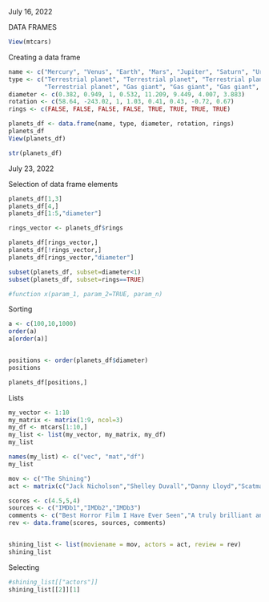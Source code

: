 July 16, 2022

DATA FRAMES

```r
View(mtcars)
```

Creating a data frame
```r
name <- c("Mercury", "Venus", "Earth", "Mars", "Jupiter", "Saturn", "Uranus", "Neptune")
type <- c("Terrestrial planet", "Terrestrial planet", "Terrestrial planet", 
          "Terrestrial planet", "Gas giant", "Gas giant", "Gas giant", "Gas giant")
diameter <- c(0.382, 0.949, 1, 0.532, 11.209, 9.449, 4.007, 3.883)
rotation <- c(58.64, -243.02, 1, 1.03, 0.41, 0.43, -0.72, 0.67)
rings <- c(FALSE, FALSE, FALSE, FALSE, TRUE, TRUE, TRUE, TRUE)

planets_df <- data.frame(name, type, diameter, rotation, rings)
planets_df
View(planets_df)
```
```r
str(planets_df)
```

July 23, 2022

Selection of data frame elements
```r
planets_df[1,3]
planets_df[4,]
planets_df[1:5,"diameter"]

rings_vector <- planets_df$rings

planets_df[rings_vector,]
planets_df[!rings_vector,]
planets_df[rings_vector,"diameter"]

subset(planets_df, subset=diameter<1)
subset(planets_df, subset=rings==TRUE)

#function x(param_1, param_2=TRUE, param_n)
```

Sorting
```r
a <- c(100,10,1000)
order(a)
a[order(a)]


positions <- order(planets_df$diameter)
positions

planets_df[positions,]

```

Lists
```r
my_vector <- 1:10
my_matrix <- matrix(1:9, ncol=3)
my_df <- mtcars[1:10,]
my_list <- list(my_vector, my_matrix, my_df)
my_list

names(my_list) <- c("vec", "mat","df")
my_list

mov <- c("The Shining")
act <- matrix(c("Jack Nicholson","Shelley Duvall","Danny Lloyd","Scatman Crothers","Barry Nelson"))

scores <- c(4.5,5,4)
sources <- c("IMDb1","IMDb2","IMDb3")
comments <- c("Best Horror Film I Have Ever Seen","A truly brilliant and scary film from Stanley Kubrick","A masterpiece of psychological horror")
rev <- data.frame(scores, sources, comments)


shining_list <- list(moviename = mov, actors = act, review = rev)
shining_list

```

Selecting
```r
#shining_list[["actors"]]
shining_list[[2]][1]
```






